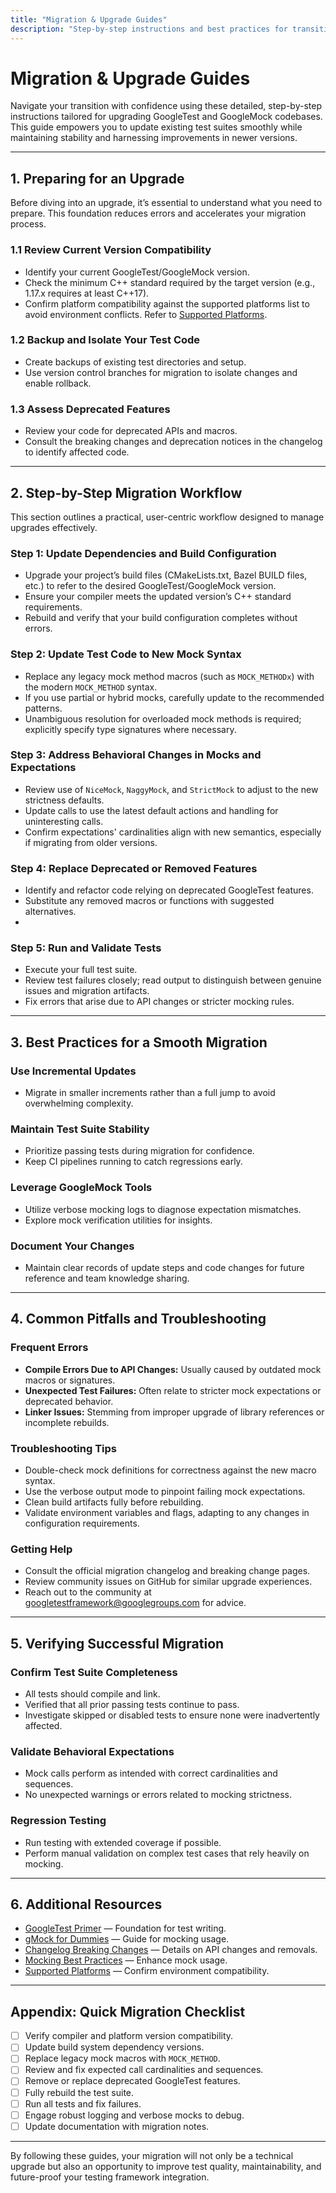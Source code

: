```yaml
---
title: "Migration & Upgrade Guides"
description: "Step-by-step instructions and best practices for transitioning codebases when upgrading GoogleTest or GoogleMock. Includes tips on updating code, handling deprecated features, and verifying migration success."
---
```


# Migration & Upgrade Guides

Navigate your transition with confidence using these detailed, step-by-step instructions tailored for upgrading GoogleTest and GoogleMock codebases. This guide empowers you to update existing test suites smoothly while maintaining stability and harnessing improvements in newer versions.

---

## 1. Preparing for an Upgrade

Before diving into an upgrade, it’s essential to understand what you need to prepare. This foundation reduces errors and accelerates your migration process.

### 1.1 Review Current Version Compatibility
- Identify your current GoogleTest/GoogleMock version.
- Check the minimum C++ standard required by the target version (e.g., 1.17.x requires at least C++17).
- Confirm platform compatibility against the supported platforms list to avoid environment conflicts. Refer to [Supported Platforms](../docs/platforms.md).

### 1.2 Backup and Isolate Your Test Code
- Create backups of existing test directories and setup.
- Use version control branches for migration to isolate changes and enable rollback.

### 1.3 Assess Deprecated Features
- Review your code for deprecated APIs and macros.
- Consult the breaking changes and deprecation notices in the changelog to identify affected code.

---

## 2. Step-by-Step Migration Workflow

This section outlines a practical, user-centric workflow designed to manage upgrades effectively.

### Step 1: Update Dependencies and Build Configuration

- Upgrade your project’s build files (CMakeLists.txt, Bazel BUILD files, etc.) to refer to the desired GoogleTest/GoogleMock version.
- Ensure your compiler meets the updated version’s C++ standard requirements.
- Rebuild and verify that your build configuration completes without errors.

### Step 2: Update Test Code to New Mock Syntax

- Replace any legacy mock method macros (such as `MOCK_METHODx`) with the modern `MOCK_METHOD` syntax.
- If you use partial or hybrid mocks, carefully update to the recommended patterns.
- Unambiguous resolution for overloaded mock methods is required; explicitly specify type signatures where necessary.

### Step 3: Address Behavioral Changes in Mocks and Expectations

- Review use of `NiceMock`, `NaggyMock`, and `StrictMock` to adjust to the new strictness defaults.
- Update calls to use the latest default actions and handling for uninteresting calls.
- Confirm expectations' cardinalities align with new semantics, especially if migrating from older versions.

### Step 4: Replace Deprecated or Removed Features

- Identify and refactor code relying on deprecated GoogleTest features.
- Substitute any removed macros or functions with suggested alternatives.
-
### Step 5: Run and Validate Tests

- Execute your full test suite.
- Review test failures closely; read output to distinguish between genuine issues and migration artifacts.
- Fix errors that arise due to API changes or stricter mocking rules.

---

## 3. Best Practices for a Smooth Migration

### Use Incremental Updates
- Migrate in smaller increments rather than a full jump to avoid overwhelming complexity.

### Maintain Test Suite Stability
- Prioritize passing tests during migration for confidence.
- Keep CI pipelines running to catch regressions early.

### Leverage GoogleMock Tools
- Utilize verbose mocking logs to diagnose expectation mismatches.
- Explore mock verification utilities for insights.

### Document Your Changes
- Maintain clear records of update steps and code changes for future reference and team knowledge sharing.

---

## 4. Common Pitfalls and Troubleshooting

### Frequent Errors
- **Compile Errors Due to API Changes:** Usually caused by outdated mock macros or signatures.
- **Unexpected Test Failures:** Often relate to stricter mock expectations or deprecated behavior.
- **Linker Issues:** Stemming from improper upgrade of library references or incomplete rebuilds.

### Troubleshooting Tips
- Double-check mock definitions for correctness against the new macro syntax.
- Use the verbose output mode to pinpoint failing mock expectations.
- Clean build artifacts fully before rebuilding.
- Validate environment variables and flags, adapting to any changes in configuration requirements.

### Getting Help
- Consult the official migration changelog and breaking change pages.
- Review community issues on GitHub for similar upgrade experiences.
- Reach out to the community at googletestframework@googlegroups.com for advice.

---

## 5. Verifying Successful Migration

### Confirm Test Suite Completeness
- All tests should compile and link.
- Verified that all prior passing tests continue to pass.
- Investigate skipped or disabled tests to ensure none were inadvertently affected.

### Validate Behavioral Expectations
- Mock calls perform as intended with correct cardinalities and sequences.
- No unexpected warnings or errors related to mocking strictness.

### Regression Testing
- Run testing with extended coverage if possible.
- Perform manual validation on complex test cases that rely heavily on mocking.

---

## 6. Additional Resources

- [GoogleTest Primer](https://google.github.io/googletest/primer.html) — Foundation for test writing.
- [gMock for Dummies](https://google.github.io/googletest/gmock_for_dummies.html) — Guide for mocking usage.
- [Changelog Breaking Changes](../breaking-changes.md) — Details on API changes and removals.
- [Mocking Best Practices](../../guides/advanced-patterns/mocking-pitfalls-best-practices.mdx) — Enhance mock usage.
- [Supported Platforms](../docs/platforms.md) — Confirm environment compatibility.

---

## Appendix: Quick Migration Checklist

- [ ] Verify compiler and platform version compatibility.
- [ ] Update build system dependency versions.
- [ ] Replace legacy mock macros with `MOCK_METHOD`.
- [ ] Review and fix expected call cardinalities and sequences.
- [ ] Remove or replace deprecated GoogleTest features.
- [ ] Fully rebuild the test suite.
- [ ] Run all tests and fix failures.
- [ ] Engage robust logging and verbose mocks to debug.
- [ ] Update documentation with migration notes.

---

By following these guides, your migration will not only be a technical upgrade but also an opportunity to improve test quality, maintainability, and future-proof your testing framework integration.